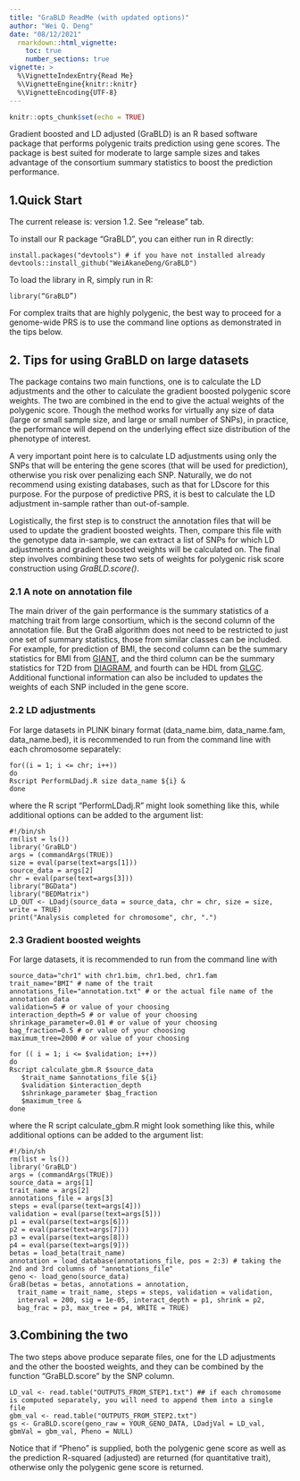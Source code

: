 ```yaml
---
title: "GraBLD ReadMe (with updated options)"
author: "Wei Q. Deng"
date: "08/12/2021"
  rmarkdown::html_vignette:
    toc: true
    number_sections: true
vignette: >
  %\VignetteIndexEntry{Read Me}
  %\VignetteEngine{knitr::knitr}
  %\VignetteEncoding{UTF-8}
---
```

  
```r
knitr::opts_chunk$set(echo = TRUE)
```

Gradient boosted and LD adjusted (GraBLD) is an R based software package that performs polygenic traits prediction using gene scores. The package is best suited for moderate to large sample sizes and takes advantage of the consortium summary statistics to boost the prediction performance. 

## 1.Quick Start  

The current release is: version 1.2. See "release" tab. 

To install our R package “GraBLD”, you can either run in R directly:

    install.packages("devtools") # if you have not installed already
    devtools::install_github("WeiAkaneDeng/GraBLD")

To load the library in R, simply run in R:

    library(“GraBLD”)
    
For complex traits that are highly polygenic, the best way to proceed for a genome-wide PRS is to use the command line options as demonstrated in the tips below.

## 2. Tips for using GraBLD on large datasets

The package contains two main functions, one is to calculate the LD adjustments and the other to calculate the gradient boosted polygenic score weights. The two are combined in the end to give the actual weights of the polygenic score. Though the method works for virtually any size of data (large or small sample size, and large or small number of SNPs), in practice, the performance will depend on the underlying effect size distribution of the phenotype of interest.  

A very important point here is to calculate LD adjustments using only the SNPs that will be entering the gene scores (that will be used for prediction), otherwise you risk over penalizing each SNP. Naturally, we do not recommend using existing databases, such as that for LDscore for this purpose. For the purpose of predictive PRS, it is best to calculate the LD adjustment in-sample rather than out-of-sample. 

Logistically, the first step is to construct the annotation files that will be used to update the gradient boosted weights. Then, compare this file with the genotype data in-sample, we can extract a list of SNPs for which LD adjustments and gradient boosted weights will be calculated on. The final step involves combining these two sets of weights for polygenic risk score construction using *GraBLD.score()*.


### 2.1 A note on annotation file

The main driver of the gain performance is the summary statistics of a matching trait from large consortium, which is the second column of the annotation file. But the GraB algorithm does not need to be restricted to just one set of summary statistics, those from similar classes can be included. For example, for prediction of BMI, the second column can be the summary statistics for BMI from [GIANT](https://portals.broadinstitute.org/collaboration/giant/index.php/GIANT_consortium_data_files), and the third column can be the summary statistics for T2D from [DIAGRAM](https://www.diagram-consortium.org/), and fourth can be HDL from [GLGC](http://lipidgenetics.org). Additional functional information can also be included to updates the weights of each SNP included in the gene score.


### 2.2 LD adjustments

For large datasets in PLINK binary format (data_name.bim, data_name.fam, data_name.bed), it is recommended to run from the command line with each chromosome separately: 

    for((i = 1; i <= chr; i++))
    do
    Rscript PerformLDadj.R size data_name ${i} &
    done

where the R script "PerformLDadj.R" might look something like this, while additional options can be added to the argument list: 
    
    #!/bin/sh
    rm(list = ls())
    library('GraBLD')
    args = (commandArgs(TRUE))
    size = eval(parse(text=args[1]))
    source_data = args[2]
    chr = eval(parse(text=args[3]))
    library("BGData")
    library("BEDMatrix")
    LD_OUT <- LDadj(source_data = source_data, chr = chr, size = size, write = TRUE)
    print("Analysis completed for chromosome", chr, ".")


### 2.3 Gradient boosted weights

For large datasets, it is recommended to run from the command line with 
    
    source_data="chr1" with chr1.bim, chr1.bed, chr1.fam
    trait_name="BMI" # name of the trait
    annotations_file="annotation.txt" # or the actual file name of the annotation data
    validation=5 # or value of your choosing
    interaction_depth=5 # or value of your choosing
    shrinkage_parameter=0.01 # or value of your choosing
    bag_fraction=0.5 # or value of your choosing
    maximum_tree=2000 # or value of your choosing
    
    for (( i = 1; i <= $validation; i++))
    do
    Rscript calculate_gbm.R $source_data
       $trait_name $annotations_file ${i}
       $validation $interaction_depth
       $shrinkage_parameter $bag_fraction
       $maximum_tree &
    done
    
where the R script calculate_gbm.R might look something like this, while additional options can be added to the argument list: 

    #!/bin/sh
    rm(list = ls())
    library('GraBLD')
    args = (commandArgs(TRUE))
    source_data = args[1]
    trait_name = args[2]
    annotations_file = args[3]
    steps = eval(parse(text=args[4]))
    validation = eval(parse(text=args[5]))
    p1 = eval(parse(text=args[6]))
    p2 = eval(parse(text=args[7]))
    p3 = eval(parse(text=args[8]))
    p4 = eval(parse(text=args[9]))
    betas = load_beta(trait_name)
    annotation = load_database(annotations_file, pos = 2:3) # taking the 2nd and 3rd columns of "annotations_file"
    geno <- load_geno(source_data)
    GraB(betas = betas, annotations = annotation,
      trait_name = trait_name, steps = steps, validation = validation,
      interval = 200, sig = 1e-05, interact_depth = p1, shrink = p2,
      bag_frac = p3, max_tree = p4, WRITE = TRUE)



## 3.Combining the two 

The two steps above produce separate files, one for the LD adjustments and the other the boosted weights, and they can be combined by the function "GraBLD.score" by the SNP column.

    LD_val <- read.table("OUTPUTS_FROM_STEP1.txt") ## if each chromosome is computed separately, you will need to append them into a single file 
    gbm_val <- read.table("OUTPUTS_FROM_STEP2.txt")
    gs <- GraBLD.score(geno_raw = YOUR_GENO_DATA, LDadjVal = LD_val, gbmVal = gbm_val, Pheno = NULL)

Notice that if "Pheno" is supplied, both the polygenic gene score as well as the prediction R-squared (adjusted) are returned (for quantitative trait), otherwise only the polygenic gene score is returned.
